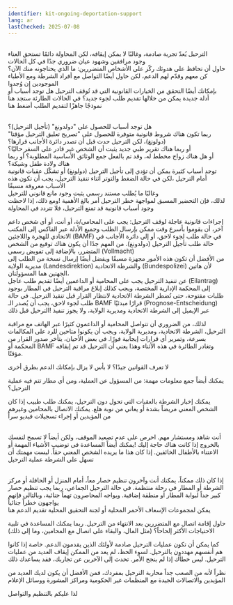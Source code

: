 ```yaml
---
identifier: kit-ongoing-deportation-support
lang: ar
lastChecked: 2025-07-08
---
```

<br/> الترحيل يُعدّ تجربة صادمة، وغالبًا لا يمكن إيقافه، لكن المحاولة دائمًا تستحق العناء
<br/> وجود مرافقين وشهود عيان ضروري جدًا في كل الحالات
<br/> حاول أن تحافظ على هدوئك
ركّز على الأشخاص المتضررين: ما الذي يحتاجونه منك الآن؟ كن معهم وقدّم لهم الدعم، لكن حاول أيضًا التواصل مع أفراد الشرطة ومع الأطباء الموجودين إن وُجدوا
<br/> بإمكانك أيضًا التحقق من الخيارات القانونية التي قد تُوقف الترحيل
هل توجد أسباب أو أدلة جديدة يمكن من خلالها تقديم طلب لجوء جديد؟
في الحالات الطارئة ستجد هنا نموذجًا جاهزًا لتقديم الطلب
<InternalShortLink identifier="forms">أضغط هنا</InternalShortLink>

<br/> هل توجد أسباب للحصول على "دولدونغ" (تأجيل الترحيل)؟
<br/> ربما تكون هناك شروط قانونية متوفرة للحصول على "تصريح تعليق الترحيل مؤقتا" (دولونغ)، لكن الترحيل حدث قبل أن تصدر دائرة الأجانب قرارها؟
<br/> أو ربما هناك تقرير طبي جديد يثبت أن الشخص غير قادر على السفر حاليًا؟
<br/> أو هل هناك زواج مخطط له، وقد تم بالفعل جمع الوثائق الأساسية المطلوبة؟
أو ربما هناك ولادة طفل وشيكة؟
<br/> توجد أسباب كثيرة يمكن أن تؤدي إلى تأجيل الترحيل (دولونغ) أو تشكّل عقبات قانونية أمام الترحيل
،لكن في حالة الضغط والتوتر أثناء تنفيذ الترحيل، يجب أن تكون هذه الأسباب معروفة مسبقًا
<br/> وغالبًا ما يُطلب مستند رسمي يثبت وجود مانع قانوني للترحيل
<br/> لذلك، فإن التحضير المسبق لمواجهة خطر الترحيل أمر بالغ الأهمية
!ومع ذلك، إذا لاحظت وجود أسباب قانونية قد تمنع الترحيل، فلا تتردد في المحاولة

إجراءات قانونية عاجلة لوقف الترحيل: يجب على المحامي/ة، أو أنت، أو أي شخص داعم آخر، أن يقوموا بأسرع وقت ممكن بإرسال الطلب وجميع الأدلة عبر الفاكس إلى المكتب الاتحادي للهجرة واللاجئين
(BAMF)
 في حالة طلب لجوء لاحق، أو إلى دائرة الأجانب في حالة طلب تأجيل الترحيل (دولدونغ). من المهم جدًا أن يكون هناك توقيع من الشخص المتضرر، بالإضافة إلى تفويض رسمي
(Vollmacht)
<br/> من الأفضل أن تكون هذه الأمور مجهزة مسبقًا
ويفضل أيضًا إرسال نسخة من الطلب إلى مديرية الولاية
(Landesdirektion)
 والشرطة الاتحادية
(Bundespolizei)
لأن هاتين الجهتين هما المسؤولتان،
<br/> عن تنفيذ الترحيل
يجب على المحامية أو الداعمين أيضًا تقديم طلب عاجل
(Eilantrag)
 إلى المحكمة الإدارية المختصة، ويجب كذلك إبلاغ مراقبة الترحيل في المطار بوجود طلبات مفتوحة، حتى تُضطر الشرطة الاتحادية
لانتظار القرار قبل تنفيذ الترحيل. في حالة طلب لجوء لاحق، يجب أن يُصدر الـ
BAMF
 قرارًا مبدئيًا
(Prognose-Entscheidung)
 عبر الإيميل إلى الشرطة الاتحادية ومديرية الولاية، ولا يجوز تنفيذ
!الترحيل قبل ذلك

لذلك، من الضروري أن تتواصل المحامية أو الداعمون كثيرًا عبر الهاتف مع مراقبة الترحيل، الشرطة الاتحادية، ومديرية الولاية، ويجب أن يكونوا متاحين للرد على المكالمات بسرعة، وتمرير أي قرارات
إيجابية فورًا. في بعض الأحيان، يتأخر صدور القرار من المحكمة أو
BAMF
وتغادر الطائرة في هذه الأثناء وهذا يعني أن الترحيل قد تم إيقافه مؤقتًا. 

لا تعرف القوانين جيدًا؟ لا بأس لا يزال بإمكانك
الدعم بطرق أخرى

ﻳﻤﻜﻨﻚ ﺃﻳﻀﺎً ﺟﻤﻊ ﻣﻌﻠﻮﻣﺎﺕ ﻣﻬﻤﺔ: ﻣﻦ ﺍﻟﻤﺴﺆﻭﻝ ﻋﻦ ﺍﻟﻌﻤﻠﻴﺔ، ﻭﻣﻦ ﺃﻱ ﻣﻄﺎﺭ ﺗﺘﻢ فيه ﻋﻤﻠﻴﺔ ﺍﻟﺘﺮﺣﻴﻞ؟

ﻳﻤﻜﻨﻚ ﺇﺧﺒﺎﺭ ﺍﻟﺸﺮﻃﺔ ﺑﺎﻟﻌﻘﺒﺎﺕ ﺍﻟﺘﻲ ﺗﺤﻮﻝ ﺩﻭﻥ ﺍﻟﺘﺮﺣﻴﻞ، ﻳﻤﻜﻨﻚ ﻃﻠﺐ ﻃﺒﻴﺐ ﺇﺫﺍ ﻛﺎﻥ ﺍﻟﺸﺨﺺ ﺍﻟﻤﻌﻨﻲ ﻣﺮﻳﻀﺎً ﺑﺸﺪﺓ ﺃﻭ ﻳﻌﺎﻧﻲ ﻣﻦ ﻧﻮﺑﺔ ﻫﻠﻊ. ﻳﻤﻜﻨﻚ ﺍﻻﺗﺼﺎﻝ ﺑﺎﻟﻤﺤﺎﻣﻴﻦ ﻭﻏﻴﺮﻫﻢ ﻣﻦ ﺍﻟﻤﺆﻳﺪﻳﻦ ﺃﻭ ﺇﺟﺮﺍﺀ ﺗﺴﺠﻴﻼﺕ ﻓﻴﺪﻳﻮ ﺳﺮﺍً

<br/> ﺃﻧﺖ ﺷﺎﻫﺪ ﻭﻣﺴﺘﺸﺎﺭ ﻣﻬﻢ. ﺍﺣﺮﺹ ﻋﻠﻰ ﻋﺪﻡ ﺗﺼﻌﻴﺪ ﺍﻟﻤﻮﻗﻒ، ﻭﻟﻜﻦ ﺃﻳﻀﺎً ﻻ ﺗﺴﻤﺢ ﻟﻨﻔﺴﻚ ﺑﺎﻟﺨﺮﻭﺝ ﺇﺫﺍ ﻛﺎﻧﺖ ﻫﻨﺎﻙ ﺣﺎﺟﺔ ﺇﻟﻴﻚ
!ﻳﻤﻜﻨﻚ ﺃﻳﻀﺎً ﺍﻟﻤﺴﺎﻋﺪﺓ ﻓﻲ ﺗﻮﺿﻴﺐ ﺍﻷﺷﻴﺎﺀ ﺍﻟﻤﻬﻤﺔ ﺃﻭ ﺍﻻﻋﺘﻨﺎﺀ ﺑﺎﻷﻃﻔﺎﻝ ﺍﻟﺨﺎﺋﻔﻴﻦ. ﺇﺫﺍ ﻛﺎﻥ ﻫﺬﺍ ﻣﺎ ﻳﺮﻳﺪﻩ ﺍﻟﺸﺨﺺ ﺍﻟﻤﻌﻨﻲ ﺣﻘﺎً. ﻟﻴﺴﺖ ﻣﻬﻤﺘﻚ ﺃﻥ ﺗﺴﻬﻞ ﻋﻠﻰ ﺍﻟﺸﺮﻃﺔ ﻋﻤﻠﻴﺔ ﺍﻟﺘﺮﺣﻴﻞ

<br/> ﺇﺫﺍ ﻛﺎﻥ ﺫﻟﻚ ﻣﻤﻜﻨﺎً، ﻳﻤﻜﻨﻚ ﺃﻧﺖ ﻭﺁﺧﺮﻭﻥ ﺗﻨﻈﻴﻢ ﺣﺼﺎﺭ ﻣﻌﺎً، ﺃﻣﺎﻡ ﺍﻟﻤﻨﺰﻝ ﺃﻭ ﺍﻟﺤﺎﻓﻠﺔ ﺃﻭ ﻣﺮﻛﺰ ﺍﻟﺸﺮﻃﺔ ﺃﻭ ﺍﻟﻤﻄﺎﺭ ﻓﻲ ﺭﺣﻠﺔ ﻣﻨﺘﻈﻤﺔ. ﻓﻲ ﺣﺎﻟﺔ ﺍﻟﺘﺮﺣﻴﻞ ﺍﻟﺠﻤﺎﻋﻲ، ﺭﺑﻤﺎ ﻳﺠﺐ ﺗﻨﻈﻴﻢ ﺣﺼﺎﺭ ﻛﺒﻴﺮ ﺟﺪﺍً ﻟﺒﻮﺍﺑﺔ ﺍﻟﻤﻄﺎﺭ ﺃﻭ ﻣﻨﻄﻘﺔ ﺇﺿﺎﻓﻴﺔ. ﻭﻳﻮﺍﺟﻪ ﺍﻟﻤﺤﺎﺻﺮِﻭﻥ ﺗﻬﻤﺎً ﺟﻨﺎﺋﻴﺔ، ﻭﺑﺎﻟﺘﺎﻟﻲ ﻓﺈﻧﻬﻢ ﻳﻮﺍﺟﻬﻮﻥ ﺧﻄﺮﺍً ﺟﻨﺎﺋﻴﺎً
<br/> ﻳﻤﻜﻦ ﻟﻤﺠﻤﻮﻋﺎﺕ ﺍﻹﺳﻌﺎﻑ ﺍﻷﺣﻤﺮ ﺍﻟﻤﺤﻠﻴﺔ ﺃﻭ ﻟﺠﻨﺔ ﺍﻟﺘﺤﻘﻴﻖ ﺍﻟﻤﺤﻠﻴﺔ ﺗﻘﺪﻳﻢ ﺍﻟﺪﻋﻢ ﻫﻨﺎ

ﺣﺎﻭﻝ ﺇﻗﺎﻣﺔ ﺍﺗﺼﺎﻝ ﻣﻊ ﺍﻟﻤﺘﻀﺮﺭﻳﻦ ﺑﻌﺪ ﺍﻻﻧﺘﻬﺎﺀ ﻣﻦ ﺍﻟﺘﺮﺣﻴﻞ. ﺭﺑﻤﺎ ﻳﻤﻜﻨﻚ ﺍﻟﻤﺴﺎﻋﺪﺓ ﻓﻲ ﺗﻠﺒﻴﺔ ﺍﻻﺣﺘﻴﺎﺟﺎﺕ ﺍﻷﻛﺜﺮ ﺇﻟﺤﺎﺣﺎً؟
(ﻣﺜﻞ ﺍﻟﻤﺎﻝ، ﻭﺍﻟﺒﻘﺎﺀ ﻋﻠﻰ ﺍﺗﺼﺎﻝ ﻣﻊ ﺍﻟﻤﺤﺎﻣﻴﻦ، ﻭﻣﺎ ﺇﻟﻰ ﺫﻟﻚ)

ﻛﻤﺎ ﻳﻤﻜﻦ ﺃﻥ ﺗﻜﻮﻥ ﻋﻤﻠﻴﺎﺕ ﺍﻟﺘﺮﺣﻴﻞ ﺻﺎﺩﻣﺔ ﻷﻭﻟﺌﻚ ﺍﻟﺬﻳﻦ ﻳﻘﺪﻣﻮﻥ ﺍﻟﺪﻋﻢ. ﺧﺎﺻﺔ ﺇﺫﺍ ﻛﺎﻧﻮﺍ ﻫﻢ ﺃﻧﻔﺴﻬﻢ ﻣﻬﺪﺩﻭﻥ ﺑﺎﻟﺘﺮﺣﻴﻞ. ﻟﺴﻮﺀ ﺍﻟﺤﻆ، ﻟﻢ ﻳﻌﺪ ﻣﻦ ﺍﻟﻤﻤﻜﻦ ﺇﻳﻘﺎﻑ ﺍﻟﻌﺪﻳﺪ ﻣﻦ ﻋﻤﻠﻴﺎﺕ ﺍﻟﺘﺮﺣﻴﻞ. ﻟﻴﺲ ﺧﻄﺄﻙ ﺇﺫﺍ ﻟﻢ ﻳﻨﺠﺢ
ﺍﻷﻣﺮ. ﺗﺤﺪﺙ ﺇﻟﻰ ﺍﻵﺧﺮﻳﻦ ﻋﻦ ﺗﺠﺎﺭﺑﻚ، ﻓﻘﺪ ﻳﺴﺎﻋﺪﻙ ﺫﻟﻚ

ﻧﻈﺮﺍً ﻷﻧﻪ ﻣﻦ ﺍﻟﺼﻌﺐ ﺟﺪﺍً ﻣﺤﺎﺭﺑﺔ ﺍﻟﺘﺮﺣﻴﻞ ﺑﻤﻔﺮﺩﻙ، ﻓﻤﻦ ﺍﻷﻓﻀﻞ ﺃﻥ ﻳﻜﻮﻥ ﻟﺪﻳﻚ ﺍﻟﻌﺪﻳﺪ ﻣﻦ ﺍﻟﻤﺆﻳﺪﻳﻦ ﻭﺍﻻﺗﺼﺎﻻﺕ ﺍﻟﺠﻴﺪﺓ ﻣﻊ ﺍﻟﻤﻨﻈﻤﺎﺕ ﻏﻴﺮ ﺍﻟﺤﻜﻮﻣﻴﺔ ﻭﻣﺮﺍﻛﺰ ﺍﻟﻤﺸﻮﺭﺓ ﻭﻭﺳﺎﺋﻞ ﺍﻹﻋﻼﻡ

ﻟﺬﺍ عليكم ﺑﺎﻟﺘﻨﻈﻴﻢ ﻭﺍﻟﺘﻮﺍﺻﻞ
